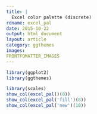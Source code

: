 ```yaml
---
title: |
  Excel color palette (discrete)
rdname: excel_pal
date: 2015-10-22
output: html_document
layout: article
category: ggthemes
images:
FRONTFOMATTER_IMAGES
---
```


```r
library(ggplot2)
library(ggthemes)
```

```r
library(scales)
show_col(excel_pal()(8))
show_col(excel_pal('fill')(8))
show_col(excel_pal('new')(10))



```